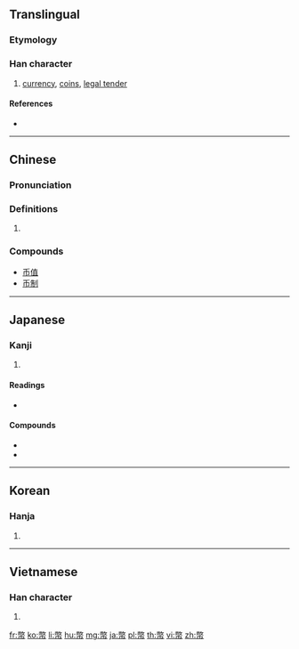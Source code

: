 {{also|币}}
==Translingual==

===Etymology===
{{Han compound|敝|巾|c1=p|c2=s|t2=towel|ls=psc}}

===Han character===
{{Han char|rn=50|rad=巾|as=12|sn=15|four=98227|canj=FKLB|ids=⿱敝巾}}

# [[currency]], [[coin]]s, [[legal tender]]

====References====
* {{Han ref|kx=0337.020|dkj=09088|dj=0644.010|hdz=10753.010|uh=5E63|ud=24163|bh=B9F4|bd=47604}}

----

==Chinese==
{{zh-forms|s=币}}

===Pronunciation===
{{zh-pron
|m=bì
|c=bai6
|h=pfs=
|md=
|mn=
|w=
|mc=y
|oc=y
|cat=
}}

===Definitions===
{{zh-hanzi}}

# {{rfdef|lang=zh}}

===Compounds===
* [[币值]]
* [[币制]]

----

==Japanese==
{{wikipedia|lang=ja}}

===Kanji===
{{ja-kanji|grade=c|rs=巾12}}

# {{defn|lang=ja|sort=巾12}}

====Readings====
* {{ja-readings|goon=[[べ]] (be)|kanon=[[へい]] (hei)|kun=[[ぬさ]] (nusa), [[たから]] (takara), [[ぜに]] (zeni)}}

====Compounds====
* {{m|ja|貨幣||[[currency]]|tr=[[かへい]], kahei|sc=Jpan}}
* {{m|ja|紙幣||[[paper money]], bill, note|tr=[[しへい]], shihei|sc=Jpan}}

----

==Korean==

===Hanja===
{{ko-hanja|hangeul=폐|rv=pye|mr=p'ye}}

# {{defn|lang=ko|sort=巾12}}

----

==Vietnamese==

===Han character===
{{vi-hantu|[[tệ]], [[giẻ]]|rs=巾12}}

# {{defn|lang=vi}}

[[fr:幣]]
[[ko:幣]]
[[li:幣]]
[[hu:幣]]
[[mg:幣]]
[[ja:幣]]
[[pl:幣]]
[[th:幣]]
[[vi:幣]]
[[zh:幣]]